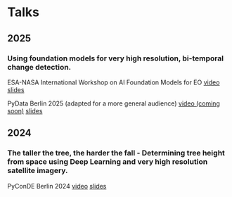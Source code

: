 



# Talks


## 2025


### Using foundation models for very high resolution, bi-temporal change detection.

ESA-NASA International Workshop on AI Foundation Models for EO [video](https://youtu.be/8E9J6G7NWd8?si=gYbUnO5Bi3UQMAje&t=12713)  [slides](https://docs.google.com/presentation/d/e/2PACX-1vRrpeIiaMoj5tNwZbivY45xOZGWvRa48AcSNzGiP25YGz5StcvY16Cfm1GmQFUcTPBS-DJj2HIdsZJV/pub)

PyData Berlin 2025 (adapted for a more general audience) [video (coming soon)](https://vimeo.com/1115528984/90eb7b91c0?fl=pl&fe=vl)  [slides](https://docs.google.com/presentation/d/e/2PACX-1vQpo3LPN9ewydhGzQ_FZESCBDTdhgLvPPk3cn1h7Y1EgduNly4qsjw6cxpL4mqYNj-oTrivjVHypsIV/pub)

## 2024

### The taller the tree, the harder the fall - Determining tree height from space using Deep Learning and very high resolution satellite imagery. 

PyConDE Berlin 2024 [video](https://www.youtube.com/watch?v=7bWGLmUbrYI)  [slides](https://docs.google.com/presentation/d/e/2PACX-1vTSu6KcRNr-HkQ12bBQZjUFcimrSR0jV2sU2VYVCEwjqCVnLGSkKurLQ5v8QUeKNt4IaZ-UblQV4dV-/pub)

